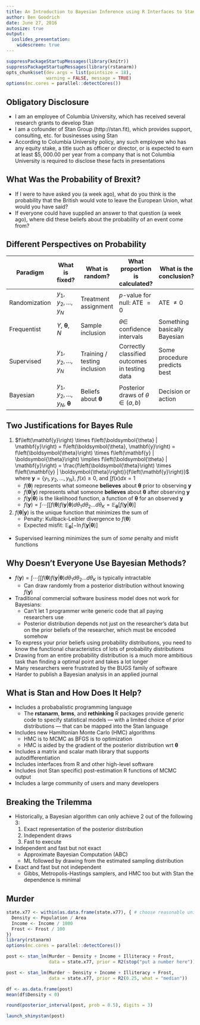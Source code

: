 ```yaml
---
title: An Introduction to Bayesian Inference using R Interfaces to Stan, Part I
author: Ben Goodrich
date: June 27, 2016
autosize: true
output: 
  ioslides_presentation:
    widescreen: true
---
```


```r
suppressPackageStartupMessages(library(knitr))
suppressPackageStartupMessages(library(rstanarm))
opts_chunk$set(dev.args = list(pointsize = 18), 
               warning = FALSE, message = TRUE)
options(mc.cores = parallel::detectCores())
```

## Obligatory Disclosure

* I am an employee of Columbia University, which has received several research grants to develop Stan
* I am a cofounder of Stan Group (http://stan.fit), which provides support, consulting, etc. for businesses 
  using Stan
* According to Columbia University policy, any such employee who has any equity stake, a title such as officer 
  or director, or is expected to earn at least $\$5,000.00$ per year from a company that is not Columbia 
  University is required to disclose these facts in presentations

## What Was the Probability of Brexit?

* If I were to have asked you (a week ago), what do you think is the probability that the British would vote
  to leave the European Union, what would you have said?
* If everyone could have supplied an answer to that question (a week ago), where did these beliefs about the
  probability of an event come from?
  

## Different Perspectives on Probability

Paradigm      | What is fixed?                  | What is random?      | What proportion is calculated?    | What is the conclusion?
------------- | --------------------------------| -------------------- | ----------------------------------| -----------------------
Randomization | ${y_1, y_2, \dots, y_N}$        | Treatment assignment | $p$-value for null: ATE $= 0$     | ATE $\neq 0$
Frequentist   | $Y$, $\boldsymbol{\theta}$, $N$ | Sample inclusion     | $\theta \in$ confidence intervals | Something basically Bayesian
Supervised    | ${y_1, y_2, \dots, y_N}$        | Training / testing inclusion   | Correctly classified outcomes in testing data | Some procedure predicts best
Bayesian      | ${y_1, y_2, \dots, y_N}$, $\boldsymbol{\theta}$ | Beliefs about $\boldsymbol{\theta}$ | Posterior draws of $\theta  \in \left(a,b\right)$ | Decision or action

## Two Justifications for Bayes Rule

1. $f\left(\mathbf{y}\right) \times f\left(\boldsymbol{\theta} | \mathbf{y}\right) = f\left(\boldsymbol{\theta}, \mathbf{y}\right) = f\left(\boldsymbol{\theta}\right) \times f\left(\mathbf{y} | \boldsymbol{\theta}\right) \implies f\left(\boldsymbol{\theta} | \mathbf{y}\right) = \frac{f\left(\boldsymbol{\theta}\right) \times f\left(\mathbf{y} | \boldsymbol{\theta}\right)}{f\left(\mathbf{y}\right)}$ where $\mathbf{y} = \{y_1, y_2, \dots, y_N\}$, $f\left(x\right) \geq 0$, and $\int f\left(x\right)dx = 1$
    * $f\left(\boldsymbol{\theta}\right)$ represents what someone __believes__ about $\boldsymbol{\theta}$ prior to observing $\mathbf{y}$ 
    * $f\left(\boldsymbol{\theta} | \mathbf{y}\right)$ represents what someone __believes__ about $\boldsymbol{\theta}$ after observing $\mathbf{y}$
    * $f\left(\mathbf{y} | \boldsymbol{\theta}\right)$ is the likelihood function, a function of 
      $\boldsymbol{\theta}$ for an observed $\mathbf{y}$
    * $f\left(\mathbf{y}\right) = \int \cdots \int \int f\left(\boldsymbol{\theta}\right) f\left(\mathbf{y} | \boldsymbol{\theta}\right) d\theta_1 d\theta_2 \dots d\theta_K = \mathbb{E}_{\boldsymbol{\theta}}\left[f\left(\mathbf{y} | \boldsymbol{\theta}\right)\right]$
2. $f\left(\boldsymbol{\theta} | \mathbf{y}\right)$ is the unique function that minimizes the sum of
    * Penalty: Kullback-Leibler divergence to $f\left(\boldsymbol{\theta}\right)$
    * Expected misfit: $\mathbb{E}_{\boldsymbol{\theta}}\left[-\ln f\left(\mathbf{y} | \boldsymbol{\theta}\right)\right]$
* Supervised learning minimizes the sum of _some_ penalty and misfit functions

## Why Doesn't Everyone Use Bayesian Methods?

* $f\left(\mathbf{y}\right) = \int \cdots \int \int f\left(\boldsymbol{\theta}\right) f\left(\mathbf{y} | \boldsymbol{\theta}\right) d\theta_1 d\theta_2 \dots d\theta_K$ is typically intractable
    * Can draw randomly from a posterior distribution without knowing $f\left(\mathbf{y}\right)$
* Traditional commercial software business model does not work for Bayesians:
    * Can't let 1 programmer write generic code that all paying researchers use
    * Posterior distribution depends not just on the researcher's data but on the prior beliefs of the 
      researcher, which must be encoded somehow
* To express your prior beliefs using probability distributions, you need to know the functional characteristics of lots of 
  probability distributions
* Drawing from an entire probability distribution is a much more ambitious task than finding a optimal point and 
  takes a lot longer
* Many researchers were frustrated by the BUGS family of software
* Harder to publish a Bayesian analysis in an applied journal

## What is Stan and How Does It Help?

* Includes a probabalistic programming language
    * The __rstanarm__, __brms__, and __rethinking__ R packages provide generic code to specify statistical models --- with
      a limited choice of prior distributions --- that can be mapped into the Stan language
* Includes new Hamiltonian Monte Carlo (HMC) algorithms
    * HMC is to MCMC as BFGS is to optimization
    * HMC is aided by the gradient of the posterior distribution wrt $\boldsymbol{\theta}$
* Includes a matrix and scalar math library that supports autodifferentiation
* Includes interfaces from R and other high-level software
* Includes (not Stan specific) post-estimation R functions of MCMC output
* Includes a large community of users and many developers

## Breaking the Trilemma

* Historically, a Bayesian algorithm can only achieve 2 out of the following 3:
    1. Exact representation of the posterior distribution
    2. Independent draws
    3. Fast to execute

* Independent and fast but not exact
    * Approximate Bayesian Computation (ABC)
    * ML followed by drawing from the estimated sampling distribution
* Exact and fast but not independent
    * Gibbs, Metropolis-Hastings samplers, and HMC too but with Stan the dependence is minimal

## Murder

```r
state.x77 <- within(as.data.frame(state.x77), { # choose reasonable units
  Density <- Population / Area
  Income <- Income / 1000
  Frost <- Frost / 100
})
library(rstanarm)
options(mc.cores = parallel::detectCores())
```
```r
post <- stan_lm(Murder ~ Density + Income + Illiteracy + Frost, 
                data = state.x77, prior = R2(stop("put a number here")))
```
```r
post <- stan_lm(Murder ~ Density + Income + Illiteracy + Frost, 
                data = state.x77, prior = R2(0.25, what = "median"))
```

```r
df <- as.data.frame(post)
mean(df$Density < 0)
```

```r
round(posterior_interval(post, prob = 0.5), digits = 3)
```

```r
launch_shinystan(post)
```

